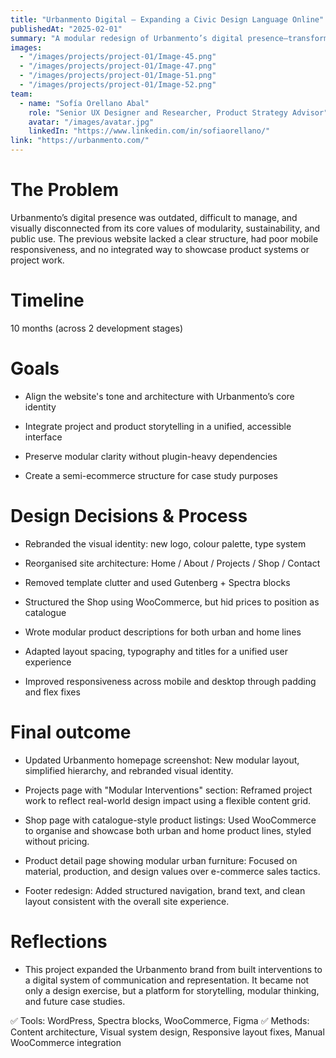 ```yaml
---
title: "Urbanmento Digital – Expanding a Civic Design Language Online"
publishedAt: "2025-02-01"
summary: "A modular redesign of Urbanmento’s digital presence—transforming it into a structured, narrative-rich platform that blends physical public space design with product storytelling and ethical ecommerce."
images:
  - "/images/projects/project-01/Image-45.png"
  - "/images/projects/project-01/Image-47.png"
  - "/images/projects/project-01/Image-51.png"
  - "/images/projects/project-01/Image-52.png"
team:
  - name: "Sofía Orellano Abal"
    role: "Senior UX Designer and Researcher, Product Strategy Advisor"
    avatar: "/images/avatar.jpg"
    linkedIn: "https://www.linkedin.com/in/sofiaorellano/"
link: "https://urbanmento.com/"
---
```


# **The Problem**

Urbanmento’s digital presence was outdated, difficult to manage, and visually disconnected from its core values of modularity, sustainability, and public use. The previous website lacked a clear structure, had poor mobile responsiveness, and no integrated way to showcase product systems or project work.

# **Timeline**

10 months (across 2 development stages)

# **Goals**

- Align the website's tone and architecture with Urbanmento’s core identity

- Integrate project and product storytelling in a unified, accessible interface

- Preserve modular clarity without plugin-heavy dependencies

- Create a semi-ecommerce structure for case study purposes

# **Design Decisions & Process**

- Rebranded the visual identity: new logo, colour palette, type system

- Reorganised site architecture: Home / About / Projects / Shop / Contact

- Removed template clutter and used Gutenberg + Spectra blocks

- Structured the Shop using WooCommerce, but hid prices to position as catalogue

- Wrote modular product descriptions for both urban and home lines

- Adapted layout spacing, typography and titles for a unified user experience

- Improved responsiveness across mobile and desktop through padding and flex fixes

# **Final outcome**

- Updated Urbanmento homepage screenshot: New modular layout, simplified hierarchy, and rebranded visual identity.

- Projects page with "Modular Interventions" section: Reframed project work to reflect real-world design impact using a flexible content grid.

- Shop page with catalogue-style product listings: Used WooCommerce to organise and showcase both urban and home product lines, styled without pricing.

- Product detail page showing modular urban furniture: Focused on material, production, and design values over e-commerce sales tactics.

- Footer redesign: Added structured navigation, brand text, and clean layout consistent with the overall site experience.

# **Reflections**

- This project expanded the Urbanmento brand from built interventions to a digital system of communication and representation. It became not only a design exercise, but a platform for storytelling, modular thinking, and future case studies.

✅ Tools: WordPress, Spectra blocks, WooCommerce, Figma
✅ Methods: Content architecture, Visual system design, Responsive layout fixes, Manual WooCommerce integration

